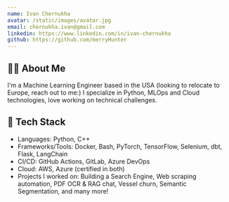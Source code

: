 ```yaml
---
name: Ivan Chernukha
avatar: /static/images/avatar.jpg
email: chernukha.ivan@gmail.com
linkedin: https://www.linkedin.com/in/ivan-chernukha
github: https://github.com/merryHunter
---
```

👨‍💻 About Me
-------

I'm a Machine Learning Engineer based in the USA (looking to relocate to Europe, reach out to me:) I specialize in Python, MLOps and Cloud technologies, love working on technical challenges.

🔧 Tech Stack
-------  
* Languages: Python, C++  
* Frameworks/Tools: Docker, Bash, PyTorch, TensorFlow, Selenium, dbt, Flask, LangChain
* CI/CD: GitHub Actions, GitLab, Azure DevOps  
* Cloud: AWS, Azure (certified in both)  
* Projects I worked on: Building a Search Engine, Web scraping automation, PDF OCR & RAG chat, Vessel churn, Semantic Segmentation, and many more!  